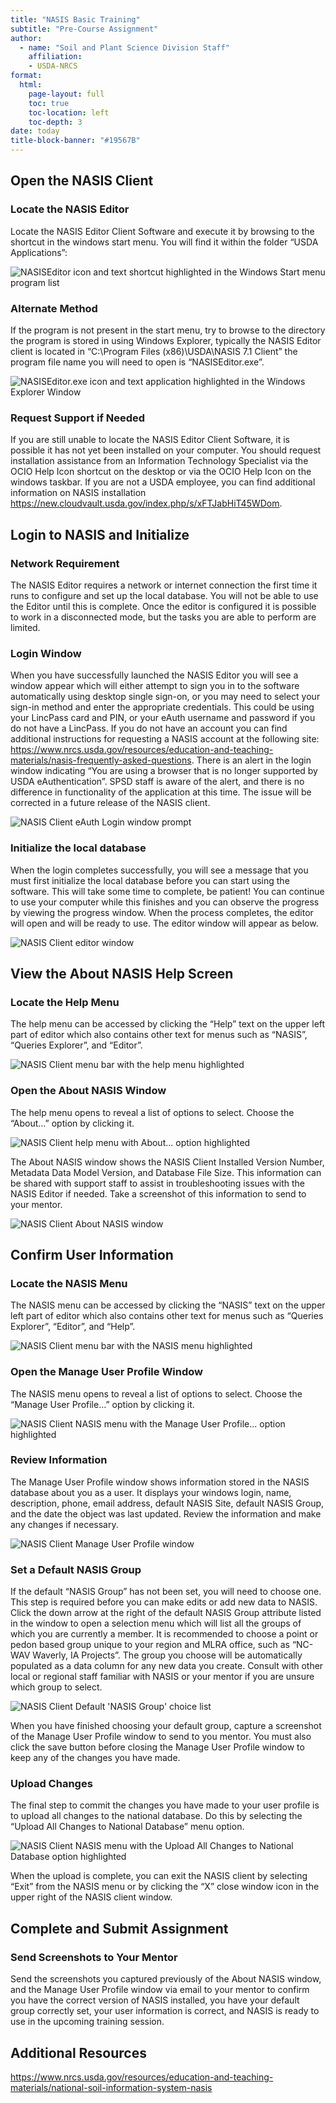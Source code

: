 ```yaml
---
title: "NASIS Basic Training"
subtitle: "Pre-Course Assignment"
author:
  - name: "Soil and Plant Science Division Staff"
    affiliation:
    - USDA-NRCS
format:
  html:
    page-layout: full
    toc: true
    toc-location: left
    toc-depth: 3
date: today
title-block-banner: "#19567B"
---
```


## Open the NASIS Client

### Locate the NASIS Editor

Locate the NASIS Editor Client Software and execute it by browsing to the shortcut in the windows start menu. You will find it within the folder "USDA Applications":

![](start-screen.png "NASISEditor icon and text shortcut highlighted in the Windows Start menu program list"){fig-alt="NASISEditor icon and text shortcut highlighted in the Windows Start menu program list"}

### Alternate Method

If the program is not present in the start menu, try to browse to the directory the program is stored in using Windows Explorer, typically the NASIS Editor client is located in "C:\\Program Files (x86)\\USDA\\NASIS 7.1 Client" the program file name you will need to open is "NASISEditor.exe".

![](explorer-screen.png "NASISEditor.exe icon and text application highlighted in the Windows Explorer Window"){fig-alt="NASISEditor.exe icon and text application highlighted in the Windows Explorer Window"}

### Request Support if Needed

If you are still unable to locate the NASIS Editor Client Software, it is possible it has not yet been installed on your computer. You should request installation assistance from an Information Technology Specialist via the OCIO Help Icon shortcut on the desktop or via the OCIO Help Icon on the windows taskbar. If you are not a USDA employee, you can find additional information on NASIS installation [https://new.cloudvault.usda.gov/index.php/s/xFTJabHiT45WDom](https://new.cloudvault.usda.gov/index.php/s/xFTJabHiT45WDom).

## Login to NASIS and Initialize

### Network Requirement

The NASIS Editor requires a network or internet connection the first time it runs to configure and set up the local database. You will not be able to use the Editor until this is complete. Once the editor is configured it is possible to work in a disconnected mode, but the tasks you are able to perform are limited.

### Login Window

When you have successfully launched the NASIS Editor you will see a window appear which will either attempt to sign you in to the software automatically using desktop single sign-on, or you may need to select your sign-in method and enter the appropriate credentials. This could be using your LincPass card and PIN, or your eAuth username and password if you do not have a LincPass. If you do not have an account you can find additional instructions for requesting a NASIS account at the following site: <https://www.nrcs.usda.gov/resources/education-and-teaching-materials/nasis-frequently-asked-questions>. There is an alert in the login window indicating "You are using a browser that is no longer supported by USDA eAuthentication". SPSD staff is aware of the alert, and there is no difference in functionality of the application at this time. The issue will be corrected in a future release of the NASIS client.

![](sign-in-screen.png "NASIS Client eAuth Login window prompt"){fig-alt="NASIS Client eAuth Login window prompt"}

### Initialize the local database

When the login completes successfully, you will see a message that you must first initialize the local database before you can start using the software. This will take some time to complete, be patient! You can continue to use your computer while this finishes and you can observe the progress by viewing the progress window. When the process completes, the editor will open and will be ready to use. The editor window will appear as below.

![](nasis-screen.png "NASIS Client editor window"){fig-alt="NASIS Client editor window"}

## View the About NASIS Help Screen

### Locate the Help Menu

The help menu can be accessed by clicking the "Help" text on the upper left part of editor which also contains other text for menus such as "NASIS", "Queries Explorer", and "Editor".

![](menu-screen.png "NASIS Client menu bar with the help menu highlighted"){fig-alt="NASIS Client menu bar with the help menu highlighted"}

### Open the About NASIS Window

The help menu opens to reveal a list of options to select. Choose the "About..." option by clicking it.

![](help-screen.png "NASIS Client help menu with About... option highlighted"){fig-alt="NASIS Client help menu with About... option highlighted"}

The About NASIS window shows the NASIS Client Installed Version Number, Metadata Data Model Version, and Database File Size. This information can be shared with support staff to assist in troubleshooting issues with the NASIS Editor if needed. Take a screenshot of this information to send to your mentor.

![](about-screen.png "NASIS Client About NASIS window"){fig-alt="NASIS Client About NASIS window"}

## Confirm User Information

### Locate the NASIS Menu

The NASIS menu can be accessed by clicking the "NASIS" text on the upper left part of editor which also contains other text for menus such as "Queries Explorer", "Editor", and "Help".

![](nasis-menu-screen.png "NASIS Client menu bar with the NASIS menu highlighted"){fig-alt="NASIS Client menu bar with the NASIS menu highlighted"}

### Open the Manage User Profile Window

The NASIS menu opens to reveal a list of options to select. Choose the "Manage User Profile..." option by clicking it.

![](nasis-menu-user-screen.png "NASIS Client NASIS menu with the Manage User Profile... option highlighted"){fig-alt="NASIS Client NASIS menu with the Manage User Profile... option highlighted"}

### Review Information

The Manage User Profile window shows information stored in the NASIS database about you as a user. It displays your windows login, name, description, phone, email address, default NASIS Site, default NASIS Group, and the date the object was last updated. Review the information and make any changes if necessary.

![](user-screen.png "NASIS Client Manage User Profile window"){fig-alt="NASIS Client Manage User Profile window"}

### Set a Default NASIS Group

If the default "NASIS Group" has not been set, you will need to choose one. This step is required before you can make edits or add new data to NASIS. Click the down arrow at the right of the default NASIS Group attribute listed in the window to open a selection menu which will list all the groups of which you are currently a member. It is recommended to choose a point or pedon based group unique to your region and MLRA office, such as "NC-WAV Waverly, IA Projects". The group you choose will be automatically populated as a data column for any new data you create. Consult with other local or regional staff familiar with NASIS or your mentor if you are unsure which group to select.

![](default-group.png "NASIS Client Default 'NASIS Group' choice list"){fig-alt="NASIS Client Default 'NASIS Group' choice list"}

When you have finished choosing your default group, capture a screenshot of the Manage User Profile window to send to you mentor. You must also click the save button before closing the Manage User Profile window to keep any of the changes you have made.

### Upload Changes

The final step to commit the changes you have made to your user profile is to upload all changes to the national database. Do this by selecting the "Upload All Changes to National Database" menu option.

![](upload-screen.png "NASIS Client NASIS menu with the Upload All Changes to National Database option highlighted"){fig-alt="NASIS Client NASIS menu with the Upload All Changes to National Database option highlighted"}

When the upload is complete, you can exit the NASIS client by selecting "Exit" from the NASIS menu or by clicking the "X" close window icon in the upper right of the NASIS client window.

## Complete and Submit Assignment

### Send Screenshots to Your Mentor

Send the screenshots you captured previously of the About NASIS window, and the Manage User Profile window via email to your mentor to confirm you have the correct version of NASIS installed, you have your default group correctly set, your user information is correct, and NASIS is ready to use in the upcoming training session.

## Additional Resources

<https://www.nrcs.usda.gov/resources/education-and-teaching-materials/national-soil-information-system-nasis>
